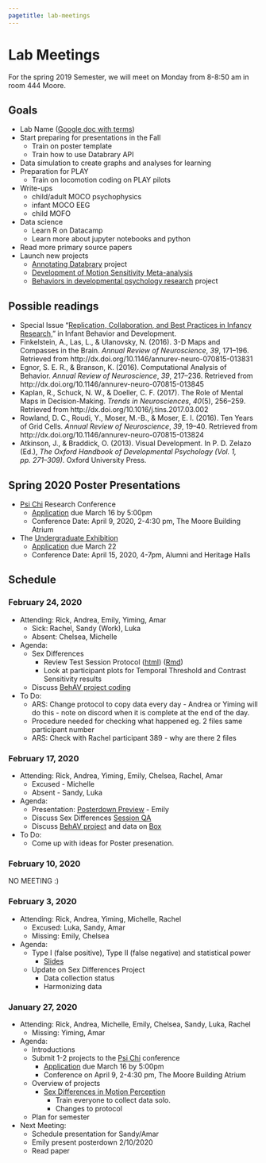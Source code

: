 ```yaml
---
pagetitle: lab-meetings
---
```


# Lab Meetings

For the spring 2019 Semester, we will meet on Monday from 8-8:50 am in room 444 Moore.

## Goals

- Lab Name ([Google doc with terms](https://docs.google.com/document/d/1s3UZ7g3vR8vZja5EIu1sFraG5oOKZUQDG54wjqUMNDE/edit?usp=sharing))
- Start preparing for presentations in the Fall  
    - Train on poster template
    - Train how to use Databrary API
- Data simulation to create graphs and analyses for learning
- Preparation for PLAY
    - Train on locomotion coding on PLAY pilots
- Write-ups
    - child/adult MOCO psychophysics
    - infant MOCO EEG
    - child MOFO
- Data science
    - Learn R on Datacamp
    - Learn more about jupyter notebooks and python
- Read more primary source papers
- Launch new projects
    - [Annotating Databrary](https://github.com/gilmore-lab/annotating-databrary) project
    - [Development of Motion Sensitivity Meta-analysis](https://github.com/gilmore-lab/motion-metaanalysis)
    - [Behaviors in developmental psychology research](https://github.com/dev-psych-behavior) project

## Possible readings

- Special Issue “[Replication, Collaboration, and Best Practices in Infancy Research](https://www.sciencedirect.com/journal/infant-behavior-and-development/special-issue/10RZSSM6DGN),” in Infant Behavior and Development.
- Finkelstein, A., Las, L., & Ulanovsky, N. (2016). 3-D Maps and Compasses in the Brain. *Annual Review of Neuroscience*, *39*, 171–196. Retrieved from http://dx.doi.org/10.1146/annurev-neuro-070815-013831
- Egnor, S. E. R., & Branson, K. (2016). Computational Analysis of Behavior. *Annual Review of Neuroscience*, *39*, 217–236. Retrieved from http://dx.doi.org/10.1146/annurev-neuro-070815-013845
- Kaplan, R., Schuck, N. W., & Doeller, C. F. (2017). The Role of Mental Maps in Decision-Making. *Trends in Neurosciences*, *40*(5), 256–259. Retrieved from http://dx.doi.org/10.1016/j.tins.2017.03.002
- Rowland, D. C., Roudi, Y., Moser, M.-B., & Moser, E. I. (2016). Ten Years of Grid Cells. *Annual Review of Neuroscience*, *39*, 19–40. Retrieved from http://dx.doi.org/10.1146/annurev-neuro-070815-013824
- Atkinson, J., & Braddick, O. (2013). Visual Development. In P. D. Zelazo (Ed.), *The Oxford Handbook of Developmental Psychology (Vol. 1, pp. 271–309)*. Oxford University Press.

## Spring 2020 Poster Presentations
- [Psi Chi](http://sites.psu.edu/psichi/) Research Conference
  - [Application](http://sites.psu.edu/psichi/research-conference-2/) due March 16 by 5:00pm  
  - Conference Date: April 9, 2020, 2-4:30 pm, The Moore Building Atrium

- The [Undergraduate Exhibition](https://undergradresearch.psu.edu/resources/opportunities/undergraduate-exhibition)
    - [Application](https://psu.infoready4.com/#competitionDetail/1790155) due March 22
    - Conference Date: April 15, 2020, 4-7pm, Alumni and Heritage Halls  
    
## Schedule

<!-- ### March 16, 2020 -->

<!-- - Attending:   -->

<!-- - Agenda:    -->
<!--   - Paper Presentation: Amar, Luka, Sandy - postpone to after spring break -->
<!--     - Ouakinin, S. (2016). Teaching Psychology in Medicine: The Context, Methodologies and Doctor’s Professional Identity. Acta medica portuguesa, 29(12), 867–874. Retrieved from http://dx.doi.org/10.20344/amp.8384 -->

<!-- ### March 9, 2020 -->

<!-- Spring Break - No Meeting -->

<!-- ### March 2, 2020  -->

<!-- To Do: -->
<!--   - Read: Ouakinin, S. (2016). Teaching Psychology in Medicine: The Context, Methodologies and Doctor’s Professional Identity. Acta medica portuguesa, 29(12), 867–874. Retrieved from http://dx.doi.org/10.20344/amp.8384 -->

### February 24, 2020
- Attending: Rick, Andrea, Emily, Yiming, Amar
  - Sick: Rachel, Sandy (Work), Luka
  - Absent: Chelsea, Michelle

- Agenda:
  - Sex Differences 
    - Review Test Session Protocol ([html](https://gilmore-lab.github.io/sex-differences-in-motion-perception/protocol/test-session-protocol.html)) ([Rmd](https://gilmore-lab.github.i o/sex-differences-in-motion-perception/protocol/test-session-protocol.Rmd))
    - Look at participant plots for Temporal Threshold and Contrast Sensitivity results
  - Discuss [BehAV project coding](https://gilmore-lab.github.io/BehAV/facial-recognition.html)
- To Do: 
  - ARS: Change protocol to copy data every day - Andrea or Yiming will do this - note on discord when it is complete at the end of the day.
  - Procedure needed for checking what happened eg. 2 files same participant number
  - ARS: Check with Rachel participant 389 - why are there 2 files


### February 17, 2020
- Attending: Rick, Andrea, Yiming, Emily, Chelsea, Rachel, Amar
  - Excused - Michelle
  - Absent - Sandy, Luka

- Agenda:   
  - Presentation: [Posterdown Preview](https://github.com/gilmore-lab/student-testbed) - Emily
  - Discuss Sex Differences [Session QA](https://gilmore-lab.github.io/sex-differences-in-motion-perception/analysis/session_qa.html)
  - Discuss [BehAV project](https://github.com/gilmore-lab/BehAV) and data on [Box](https://psu.box.com/s/ytyd3hnz4614frjhq55oail9mge1l150)

- To Do:
  - Come up with ideas for Poster presenation.
  
### February 10, 2020

NO MEETING :)
  
### February 3, 2020

- Attending: Rick, Andrea, Yiming, Michelle, Rachel
  - Excused: Luka, Sandy, Amar
  - Missing: Emily, Chelsea

- Agenda:  
  - Type I (false positive), Type II (false negative) and statistical power
      - [Slides](talk-slides/type-I-type-II-errors.html)
  - Update on Sex Differences Project
      - Data collection status
      - Harmonizing data
   
### January 27, 2020

- Attending: Rick, Andrea, Michelle, Emily, Chelsea, Sandy, Luka, Rachel
    - Missing: Yiming, Amar

- Agenda:  
    - Introductions  
    - Submit 1-2 projects to the [Psi Chi](http://sites.psu.edu/psichi/) conference
        - [Application](http://sites.psu.edu/psichi/research-conference-2/) due March 16 by 5:00pm  
        - Conference on April 9, 2-4:30 pm, The Moore Building Atrium
    - Overview of projects  
        - [Sex Differences in Motion Perception](https://github.com/gilmore-lab/sex-differences-in-motion-perception)
            - Train everyone to collect data solo.
            - Changes to protocol
    - Plan for semester
       
- Next Meeting:
    - Schedule presentation for Sandy/Amar
    - Emily present posterdown 2/10/2020
    - Read paper
